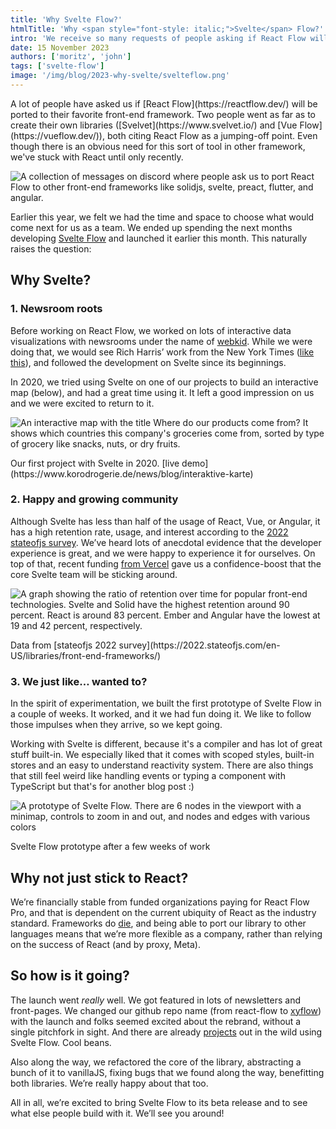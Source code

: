```yaml
---
title: 'Why Svelte Flow?'
htmlTitle: 'Why <span style="font-style: italic;">Svelte</span> Flow?'
intro: 'We receive so many requests of people asking if React Flow will be ported to their favorite front-end framework, and we stuck with React until now.'
date: 15 November 2023
authors: ['moritz', 'john']
tags: ['svelte-flow']
image: '/img/blog/2023-why-svelte/svelteflow.png'
---
```




<BlogPostLayout>
A lot of people have asked us if [React Flow](https://reactflow.dev/) will be ported to their favorite front-end framework. Two people went as far as to create their own libraries ([Svelvet](https://www.svelvet.io/) and [Vue Flow](https://vueflow.dev/)), both citing React Flow as a jumping-off point. Even though there is an obvious need for this sort of tool in other framework, we've stuck with React until only recently.

<Image
  alt="A collection of messages on discord where people ask us to port React Flow to other front-end frameworks like solidjs, svelte, preact, flutter, and angular."
  src="/img/blog/2023-why-svelte/discord-langs.png"
  width={800}
  height={600}
  className="mt-4"
/>

Earlier this year, we felt we had the time and space to choose what would come next for us as a team. We ended up spending the next months developing [Svelte Flow](https://www.svelteflow.dev/) and launched it earlier this month. This naturally raises the question:

## Why Svelte?

### 1. Newsroom roots

Before working on React Flow, we worked on lots of interactive data visualizations with newsrooms under the name of [webkid](https://webkid.io/). While we were doing that, we would see Rich Harris’ work from the New York Times ([like this](https://www.nytimes.com/interactive/2018/01/27/technology/social-media-bots.html)), and followed the development on Svelte since its beginnings.

In 2020, we tried using Svelte on one of our projects to build an interactive map (below), and had a great time using it. It left a good impression on us and we were excited to return to it.

<Image
  alt="An interactive map with the title Where do our products come from? It shows which countries this company's groceries come from, sorted by type of grocery like snacks, nuts, or dry fruits."
  src="/img/blog/2023-why-svelte/svelte-project-koro.gif"
  width={933}
  height={645}
  className="mt-4"
/>
<div className="text-center text-gray-500">
  Our first project with Svelte in 2020. [live
  demo](https://www.korodrogerie.de/news/blog/interaktive-karte)
</div>

### 2. Happy and growing community

Although Svelte has less than half of the usage of React, Vue, or Angular, it has a high retention rate, usage, and interest according to the [2022 stateofjs survey](https://2022.stateofjs.com/en-US/libraries/front-end-frameworks/). We’ve heard lots of anecdotal evidence that the developer experience is great, and we were happy to experience it for ourselves. On top of that, recent funding [from Vercel](https://vercel.com/blog/vercel-welcomes-rich-harris-creator-of-svelte) gave us a confidence-boost that the core Svelte team will be sticking around.

<Image
  alt="A graph showing the ratio of retention over time for popular front-end technologies. Svelte and Solid have the highest retention around 90 percent. React is around 83 percent. Ember and Angular have the lowest at 19 and 42 percent, respectively."
  src="/img/blog/2023-why-svelte/js2022-survey.png"
  width={1040}
  height={959}
  className="mt-4"
/>
<div className="text-center text-gray-500">
  Data from [stateofjs 2022
  survey](https://2022.stateofjs.com/en-US/libraries/front-end-frameworks/)
</div>

### 3. We just like… wanted to?

In the spirit of experimentation, we built the first prototype of Svelte Flow in a couple of weeks. It worked, and it we had fun doing it. We like to follow those impulses when they arrive, so we kept going.

Working with Svelte is different, because it's a compiler and has lot of great stuff built-in. We especially liked that it comes with scoped styles, built-in stores and an easy to understand reactivity system. There are also things that still feel weird like handling events or typing a component with TypeScript but that's for another blog post :)

<Image
  alt="A prototype of Svelte Flow. There are 6 nodes in the viewport with a minimap, controls to zoom in and out, and nodes and edges with various colors"
  src="/img/blog/2023-why-svelte/svelte-zero.gif"
  width={1175}
  height={753}
  className="mt-4"
/>

<div className="text-center text-gray-500">
  Svelte Flow prototype after a few weeks of work
</div>

## Why not just stick to React?

We’re financially stable from funded organizations paying for React Flow Pro, and that is dependent on the current ubiquity of React as the industry standard. Frameworks do [die](https://stackoverflow.blog/2018/01/11/brutal-lifecycle-javascript-frameworks/), and being able to port our library to other languages means that we’re more flexible as a company, rather than relying on the success of React (and by proxy, Meta).

## So how is it going?

The launch went _really_ well. We got featured in lots of newsletters and front-pages. We changed our github repo name (from react-flow to [xyflow](https://xyflow.com/)) with the launch and folks seemed excited about the rebrand, without a single pitchfork in sight. And there are already [projects](https://svelteflow.dev/showcase) out in the wild using Svelte Flow. Cool beans.

Also along the way, we refactored the core of the library, abstracting a bunch of it to vanillaJS, fixing bugs that we found along the way, benefitting both libraries. We’re really happy about that too.

All in all, we’re excited to bring Svelte Flow to its beta release and to see what else people build with it. We’ll see you around!

</BlogPostLayout>
